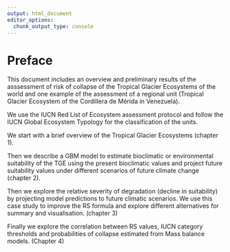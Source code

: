 ```yaml
---
output: html_document
editor_options: 
  chunk_output_type: console
---
```

# Preface {.unnumbered}

This document includes an overview and preliminary results of the asssessment of risk of collapse of the Tropical Glacier Ecosystems of the world and one example of the assessment of a regional unit (Tropical Glacier Ecosystem of the Cordillera de Mérida in Venezuela).

We use the IUCN Red List of Ecosystem assessment protocol and follow the IUCN Global Ecosystem Typology for the classification of the units.

We start with a brief overview of the Tropical Glacier Ecosystems (chapter 1).

Then we describe a GBM model to estimate bioclimatic or environmental suitability of the TGE using the present bioclimatic values and project future suitability values under different scenarios of future climate change (chapter 2).

Then we explore the relative severity of degradation (decline in suitability) by projecting model predictions to future climatic scenarios. We use this case study to improve the RS formula and explore different alternatives for summary and visualisation. (chapter 3)

Finally we explore the correlation between RS values, IUCN category thresholds and probabilities of collapse estimated from Mass balance models. (Chapter 4)